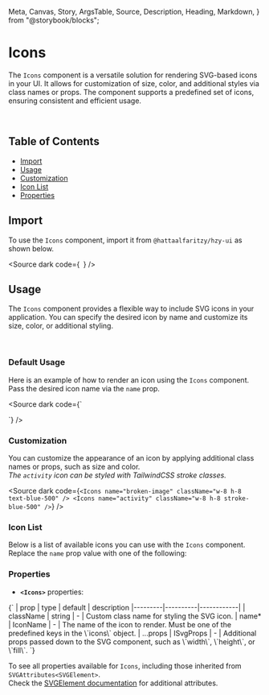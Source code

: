   Meta,
  Canvas,
  Story,
  ArgsTable,
  Source,
  Description,
  Heading,
  Markdown,
} from "@storybook/blocks";

<Meta title="Icons docs" of={IconStories} />

# Icons

The `Icons` component is a versatile solution for rendering SVG-based icons in your UI. It allows for customization of size, color, and additional styles via class names or props. The component supports a predefined set of icons, ensuring consistent and efficient usage.

<br />

## Table of Contents

- [Import](#import)
- [Usage](#usage)
- [Customization](#customization)
- [Icon List](#icon-list)
- [Properties](#properties)

## Import

To use the `Icons` component, import it from `@hattaalfaritzy/hzy-ui` as shown below.

<Source dark code={`
`} />

## Usage

The `Icons` component provides a flexible way to include SVG icons in your application. You can specify the desired icon by name and customize its size, color, or additional styling.

<br />

### Default Usage

Here is an example of how to render an icon using the `Icons` component. Pass the desired icon name via the `name` prop.

<div class="custom-canvas full">
  <Story of={IconStories.IconDefault} />
</div>

<Source dark code={`

 <Icons name="activity" />
`} />

### Customization

You can customize the appearance of an icon by applying additional class names or props, such as size and color. <br />
<span className="important-message">
  *The `activity` icon can be styled with TailwindCSS stroke classes.*
</span>

<div class="custom-canvas full">
  <Story of={IconStories.IconCustomized} />
</div>

<Source dark code={`
<Icons name="broken-image" className="w-8 h-8 text-blue-500" />
<Icons name="activity" className="w-8 h-8 stroke-blue-500" />
`} />

### Icon List

Below is a list of available icons you can use with the `Icons` component. Replace the `name` prop value with one of the following:

<div class="custom-canvas full no-padding">
  <Story of={IconStories.IconLists} />
</div>

### Properties

- **`<Icons>`** properties:

<Markdown> 
{` 
| prop    | type     | default    | description 
|---------|----------|------------|
| className | string | - | Custom class name for styling the SVG icon.
| name* | IconName | - | The name of the icon to render. Must be one of the predefined keys in the \`icons\` object.
| ...props | ISvgProps | - | Additional props passed down to the SVG component, such as \`width\`, \`height\`, or \`fill\`.
`} 
</Markdown>

To see all properties available for `Icons`, including those inherited from `SVGAttributes<SVGElement>`.<br />
Check the [SVGElement documentation](https://developer.mozilla.org/en-US/docs/Web/SVG/Element) for additional attributes.